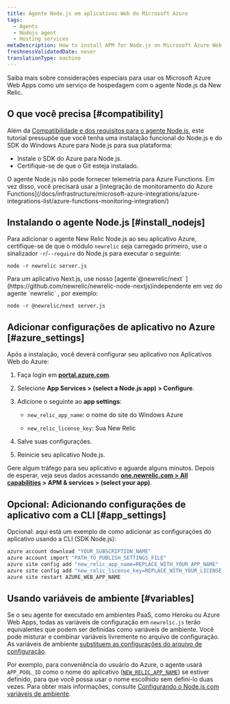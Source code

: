 ```yaml
---
title: Agente Node.js em aplicativos Web do Microsoft Azure
tags:
  - Agents
  - Nodejs agent
  - Hosting services
metaDescription: How to install APM for Node.js on Microsoft Azure Web Apps.
freshnessValidatedDate: never
translationType: machine
---
```


Saiba mais sobre considerações especiais para usar os Microsoft Azure Web Apps como um serviço de hospedagem com o agente Node.js da New Relic.

## O que você precisa [#compatibility]

Além da [Compatibilidade e dos requisitos para o agente Node.js](/docs/agents/nodejs-agent/getting-started/compatibility-requirements-nodejs-agent), este tutorial pressupõe que você tenha uma instalação funcional do Node.js e do SDK do Windows Azure para Node.js para sua plataforma:

* Instale o SDK do Azure para Node.js.
* Certifique-se de que o Git esteja instalado.

<Callout variant="important">
  O agente Node.js não pode fornecer telemetria para Azure Functions. Em vez disso, você precisará usar a [integração de monitoramento do Azure Functions](/docs/infrastructure/microsoft-azure-integrations/azure-integrations-list/azure-functions-monitoring-integration/)
</Callout>

## Instalando o agente Node.js [#install_nodejs]

Para adicionar o agente New Relic Node.js ao seu aplicativo Azure, certifique-se de que o módulo `newrelic` seja carregado primeiro, use o sinalizador `-r`/`--require` do Node.js para executar o seguinte:

```shell
node -r newrelic server.js
```

<Callout variant="important">
  Para um aplicativo Next.js, use nosso [agente`@newrelic/next` ](https://github.com/newrelic/newrelic-node-nextjs)independente em vez do agente `newrelic` , por exemplo:

  ```shell
  node -r @newrelic/next server.js
  ```
</Callout>

## Adicionar configurações de aplicativo no Azure [#azure_settings]

Após a instalação, você deverá configurar seu aplicativo nos Aplicativos Web do Azure:

1. Faça login em <DoNotTranslate>**[portal.azure.com](https://portal.azure.com)**</DoNotTranslate>.

2. Selecione <DoNotTranslate>**App Services > (select a Node.js app) > Configure**</DoNotTranslate>.

3. Adicione o seguinte ao <DoNotTranslate>**app settings**</DoNotTranslate>:

   * `new_relic_app_name`: o nome do site do Windows Azure

   * `new_relic_license_key`: Sua New Relic

     <InlinePopover type="licenseKey"/>

4. Salve suas configurações.

5. Reinicie seu aplicativo Node.js.

Gere algum tráfego para seu aplicativo e aguarde alguns minutos. Depois de esperar, veja seus dados acessando <DoNotTranslate>**[one.newrelic.com > All capabilities](https://one.newrelic.com/all-capabilities) > APM & services > (select your app)**</DoNotTranslate>.

## Opcional: Adicionando configurações de aplicativo com a CLI [#app_settings]

Opcional: aqui está um exemplo de como adicionar as configurações do aplicativo usando a CLI (SDK Node.js):

```bash
azure account download "YOUR_SUBSCRIPTION_NAME"
azure account import "PATH_TO_PUBLISH_SETTINGS_FILE"
azure site config add "new_relic_app_name=REPLACE_WITH_YOUR_APP_NAME"
azure site config add "new_relic_license_key=REPLACE_WITH_YOUR_LICENSE_KEY"
azure site restart AZURE_WEB_APP_NAME
```

## Usando variáveis de ambiente [#variables]

Se o seu agente for executado em ambientes PaaS, como Heroku ou Azure Web Apps, todas as variáveis de configuração em `newrelic.js` terão equivalentes que podem ser definidas como variáveis de ambiente. Você pode misturar e combinar variáveis livremente no arquivo de configuração. As variáveis de ambiente [substituem as configurações do arquivo de configuração](/docs/agents/nodejs-agent/installation-configuration/nodejs-agent-configuration#methods-and-precedence).

Por exemplo, para conveniência do usuário do Azure, o agente usará `APP_POOL_ID` como o nome do aplicativo ([`NEW_RELIC_APP_NAME`](/docs/nodejs/configuring-nodejs-with-environment-variables#app_name)) se estiver definido, para que você possa usar o nome escolhido sem defini-lo duas vezes. Para obter mais informações, consulte [Configurando o Node.js com variáveis de ambiente](/docs/nodejs/configuring-nodejs-with-environment-variables).